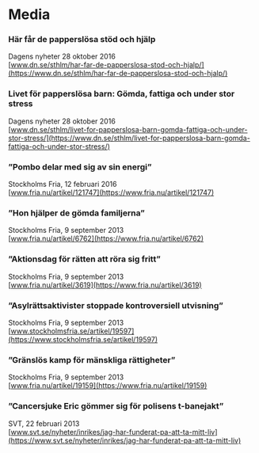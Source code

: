 # Media

### Här får de papperslösa stöd och hjälp

Dagens nyheter 28 oktober 2016\
[www.dn.se/sthlm/har-far-de-papperslosa-stod-och-hjalp/](https://www.dn.se/sthlm/har-far-de-papperslosa-stod-och-hjalp/)

### Livet för papperslösa barn: Gömda, fattiga och under stor stress

Dagens nyheter 28 oktober 2016\
[www.dn.se/sthlm/livet-for-papperslosa-barn-gomda-fattiga-och-under-stor-stress/](https://www.dn.se/sthlm/livet-for-papperslosa-barn-gomda-fattiga-och-under-stor-stress/)

### ”Pombo delar med sig av sin energi”

Stockholms Fria, 12 februari 2016\
[www.fria.nu/artikel/121747](https://www.fria.nu/artikel/121747)

### ”Hon hjälper de gömda familjerna”

Stockholms Fria, 9 september 2013\
[www.fria.nu/artikel/6762](https://www.fria.nu/artikel/6762)

### ”Aktionsdag för rätten att röra sig fritt”

Stockholms Fria, 9 september 2013\
[www.fria.nu/artikel/3619](https://www.fria.nu/artikel/3619)

### ”Asylrättsaktivister stoppade kontroversiell utvisning”

Stockholms Fria, 9 september 2013\
[www.stockholmsfria.se/artikel/19597](https://www.stockholmsfria.se/artikel/19597)

### ”Gränslös kamp för mänskliga rättigheter”

Stockholms Fria, 9 september 2013\
[www.fria.nu/artikel/19159](https://www.fria.nu/artikel/19159)

### ”Cancersjuke Eric gömmer sig för polisens t-banejakt”

SVT, 22 februari 2013\
[www.svt.se/nyheter/inrikes/jag-har-funderat-pa-att-ta-mitt-liv](https://www.svt.se/nyheter/inrikes/jag-har-funderat-pa-att-ta-mitt-liv)
